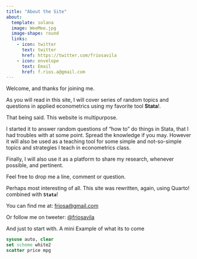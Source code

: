 ```yaml
---
title: "About the Site"
about:
  template: solana
  image: WeeMee.jpg
  image-shape: round
  links:
    - icon: twitter
      text: twitter
      href: https://twitter.com/friosavila
    - icon: envelope 
      text: Email
      href: f.rios.a@gmail.com
---
```


Welcome, and thanks for joining me. 

As you will read in this site, I will cover series of random topics and questions in applied econometrics using my favorite tool **Stata**!.

That being said. This website is multipurpose.

I started it to answer random questions of "how to" do things in Stata, that I had troubles with at some point. Spread the knowledge if you may. However it will also be used as a teaching tool for some simple and not-so-simple topics and strategies I teach in econometrics class.

Finally, I will also use it as a platform to share my research, whenever possible, and pertinent.

Feel free to drop me a line, comment or question.

Perhaps most interesting of all. This site was rewritten, again, using Quarto! combined with **`Stata`**!

You can find me at: <friosa@gmail.com>

Or follow me on tweeter: [@friosavila](https://twitter.com/friosavila)

And just to start with. A mini Example of what its to come

```stata
sysuse auto, clear
set scheme white2
scatter price mpg
```